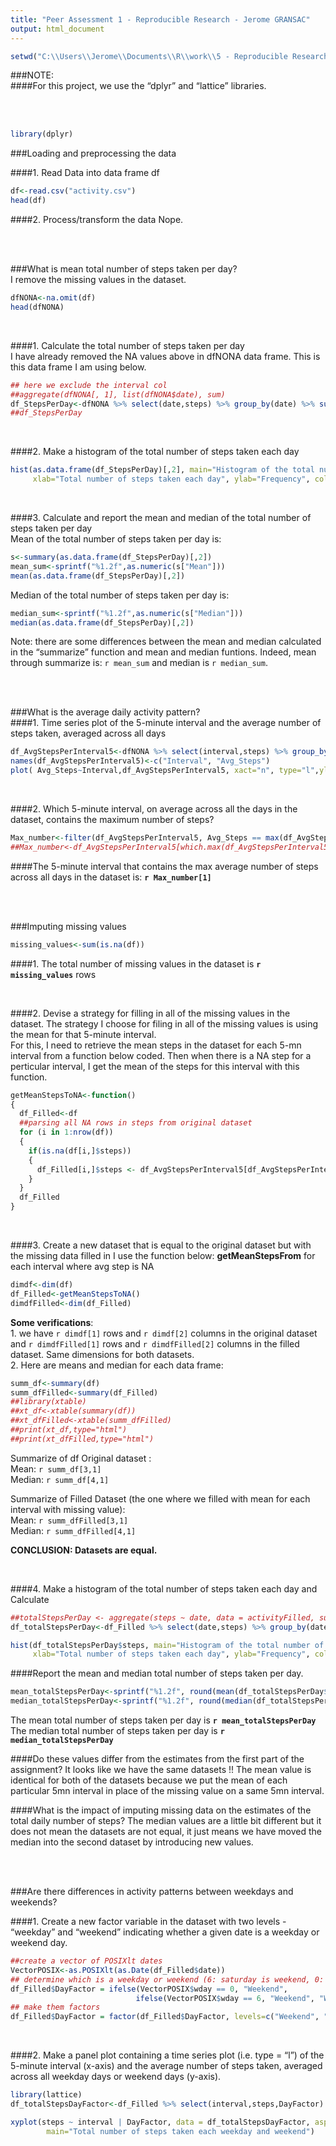 ```yaml
---
title: "Peer Assessment 1 - Reproducible Research - Jerome GRANSAC"
output: html_document
---
```


```r
setwd("C:\\Users\\Jerome\\Documents\\R\\work\\5 - Reproducible Research\\Ass 1")
```
###NOTE:  
####For this project, we use the "dplyr" and "lattice" libraries.   

<br/>
<br/>
```r
library(dplyr)
```

###Loading and preprocessing the data  

####1. Read Data into data frame df  
```r
df<-read.csv("activity.csv")
head(df)
```

  
  
  
####2. Process/transform the data
Nope.

<br/>
<br/>

###What is mean total number of steps taken per day?  
I remove the missing values in the dataset.  
```r
dfNONA<-na.omit(df)
head(dfNONA)
```

<br/>

####1. Calculate the total number of steps taken per day  
I have already removed the NA values above in dfNONA data frame. This is this data frame I am using below.
```r
## here we exclude the interval col
##aggregate(dfNONA[, 1], list(dfNONA$date), sum)
df_StepsPerDay<-dfNONA %>% select(date,steps) %>% group_by(date) %>% summarise_each(funs(sum))
##df_StepsPerDay
```

<br/>

####2. Make a histogram of the total number of steps taken each day  
```r
hist(as.data.frame(df_StepsPerDay)[,2], main="Histogram of the total number of steps taken each day", 
     xlab="Total number of steps taken each day", ylab="Frequency", col="red")
```

<br/>

####3. Calculate and report the mean and median of the total number of steps taken per day  
Mean of the total number of steps taken per day is:
```r
s<-summary(as.data.frame(df_StepsPerDay)[,2])
mean_sum<-sprintf("%1.2f",as.numeric(s["Mean"]))
mean(as.data.frame(df_StepsPerDay)[,2])
```
Median of the total number of steps taken per day is:
```r
median_sum<-sprintf("%1.2f",as.numeric(s["Median"]))
median(as.data.frame(df_StepsPerDay)[,2])
```
  
  Note: there are some differences between the mean and median calculated in the "summarize" function and mean and median funtions.
  Indeed, mean through summarize is: `r mean_sum` and median is `r median_sum`.

<br/>
<br/>

###What is the average daily activity pattern?  
####1. Time series plot of the 5-minute interval and the average number of steps taken, averaged across all days    
```r
df_AvgStepsPerInterval5<-dfNONA %>% select(interval,steps) %>% group_by(interval) %>% summarise_each(funs(mean))
names(df_AvgStepsPerInterval5)<-c("Interval", "Avg_Steps")
plot( Avg_Steps~Interval,df_AvgStepsPerInterval5, xact="n", type="l",ylab="AVG number of steps taken", xlab="5mn intervals", main="Average number of steps taken every 5mn, averaged across all days")

```

<br/>

####2. Which 5-minute interval, on average across all the days in the dataset, contains the maximum number of steps?  
``` r
Max_number<-filter(df_AvgStepsPerInterval5, Avg_Steps == max(df_AvgStepsPerInterval5$Avg_Steps))
##Max_number<-df_AvgStepsPerInterval5[which.max(df_AvgStepsPerInterval5$Avg_Steps),]$Interval
```

####The 5-minute interval that contains the max average number of steps across all days in the dataset is:  **`r Max_number[1]`**

<br/>
<br/>

###Imputing missing values
```r
missing_values<-sum(is.na(df))
```
####1. The total number of missing values in the dataset is **`r missing_values`** rows  

<br/>

####2. Devise a strategy for filling in all of the missing values in the dataset.
The strategy I choose for filing in all of the missing values is using the mean for that 5-minute interval.   
For this, I need to retrieve the mean steps in the dataset for each 5-mn interval from a function below coded. Then when there is a NA step for a perticular interval, I get the mean of the steps for this interval with this function.
```r
getMeanStepsToNA<-function()
{
  df_Filled<-df
  ##parsing all NA rows in steps from original dataset
  for (i in 1:nrow(df)) 
  {
    if(is.na(df[i,]$steps))
    {
      df_Filled[i,]$steps <- df_AvgStepsPerInterval5[df_AvgStepsPerInterval5$Interval==df[i,]$interval, ]$Avg_Steps
    }
  }
  df_Filled
}
```


<br/>

####3. Create a new dataset that is equal to the original dataset but with the missing data filled in
I use the function below: **getMeanStepsFrom** for each interval where avg step is NA
```r
dimdf<-dim(df)
df_Filled<-getMeanStepsToNA()
dimdfFilled<-dim(df_Filled)

```

**Some verifications**:  
1. we have `r dimdf[1]` rows and `r dimdf[2]` columns in the original dataset and `r dimdfFilled[1]` rows and `r dimdfFilled[2]` columns in the filled dataset. Same dimensions for both datasets.  
2. Here are means and median for each data frame:
```r
summ_df<-summary(df)
summ_dfFilled<-summary(df_Filled)
##library(xtable)
##xt_df<-xtable(summary(df))
##xt_dfFilled<-xtable(summ_dfFilled)
##print(xt_df,type="html")
##print(xt_dfFilled,type="html")
```
Summarize of df Original dataset :  
Mean: `r summ_df[3,1]`  
Median: `r summ_df[4,1]`  

Summarize of Filled Dataset (the one where we filled with mean for each interval with missing value):  
Mean: `r summ_dfFilled[3,1]`  
Median: `r summ_dfFilled[4,1]`  

**CONCLUSION: Datasets are equal.**  

<br/>

####4. Make a histogram of the total number of steps taken each day and Calculate 
```r
##totalStepsPerDay <- aggregate(steps ~ date, data = activityFilled, sum)
df_totalStepsPerDay<-df_Filled %>% select(date,steps) %>% group_by(date) %>% summarise_each(funs(sum))

hist(df_totalStepsPerDay$steps, main="Histogram of the total number of steps taken each day", 
     xlab="Total number of steps taken each day", ylab="Frequency", col="blue")
```


####Report the mean and median total number of steps taken per day.
```r

mean_totalStepsPerDay<-sprintf("%1.2f", round(mean(df_totalStepsPerDay$steps),2))
median_totalStepsPerDay<-sprintf("%1.2f", round(median(df_totalStepsPerDay$steps),2))
```

The mean total number of steps taken per day is **`r mean_totalStepsPerDay`**  
The median total number of steps taken per day is **`r median_totalStepsPerDay`**

####Do these values differ from the estimates from the first part of the assignment?
It looks like we have the same datasets !!
The mean value is identical for both of the datasets because we put the mean of each particular 5mn interval in place of the missing value on a same 5mn interval.   

####What is the impact of imputing missing data on the estimates of the total daily number of steps?
The median values are a little bit different but it does not mean the datasets are not equal, it just means we have moved the median into the second dataset by introducing new values.

<br/>
<br/>

###Are there differences in activity patterns between weekdays and weekends?

####1. Create a new factor variable in the dataset with two levels - "weekday" and "weekend" indicating whether a given date is a weekday or weekend day.

```r
##create a vector of POSIXlt dates
VectorPOSIX<-as.POSIXlt(as.Date(df_Filled$date))
## determine which is a weekday or weekend (6: saturday is weekend, 0: sunday is weekend)
df_Filled$DayFactor = ifelse(VectorPOSIX$wday == 0, "Weekend", 
                            ifelse(VectorPOSIX$wday == 6, "Weekend", "Weekday"))
## make them factors
df_Filled$DayFactor = factor(df_Filled$DayFactor, levels=c("Weekend", "Weekday"))

```

<br/>

####2. Make a panel plot containing a time series plot (i.e. type = "l") of the 5-minute interval (x-axis) and the average number of steps taken, averaged across all weekday days or weekend days (y-axis). 
``` r
library(lattice)
df_totalStepsDayFactor<-df_Filled %>% select(interval,steps,DayFactor) %>% group_by(DayFactor, interval) %>% summarise_each(funs(mean))

xyplot(steps ~ interval | DayFactor, data = df_totalStepsDayFactor, aspect = 1/2, type = "l", 
        main="Total number of steps taken each weekday and weekend")
```